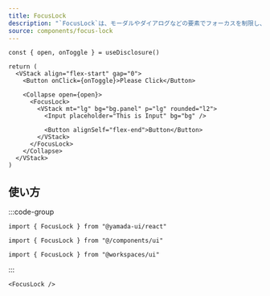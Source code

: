 ```yaml
---
title: FocusLock
description: "`FocusLock`は、モーダルやダイアログなどの要素でフォーカスを制限し、フォーカスをその範囲内にロックすることで、アクセシビリティを向上させるコンポーネントです。"
source: components/focus-lock
---
```


```tsx preview functional client
const { open, onToggle } = useDisclosure()

return (
  <VStack align="flex-start" gap="0">
    <Button onClick={onToggle}>Please Click</Button>

    <Collapse open={open}>
      <FocusLock>
        <VStack mt="lg" bg="bg.panel" p="lg" rounded="l2">
          <Input placeholder="This is Input" bg="bg" />

          <Button alignSelf="flex-end">Button</Button>
        </VStack>
      </FocusLock>
    </Collapse>
  </VStack>
)
```

## 使い方

:::code-group

```tsx [package]
import { FocusLock } from "@yamada-ui/react"
```

```tsx [alias]
import { FocusLock } from "@/components/ui"
```

```tsx [monorepo]
import { FocusLock } from "@workspaces/ui"
```

:::

```tsx
<FocusLock />
```
